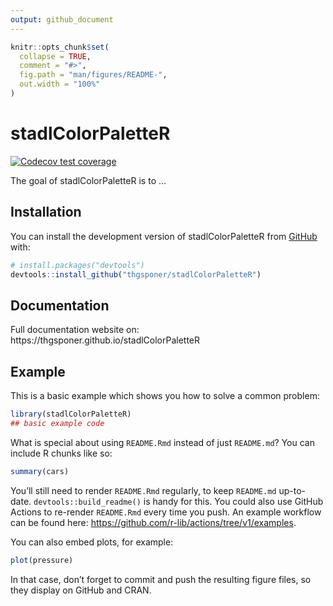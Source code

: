 ```yaml
---
output: github_document
---
```


<!-- README.md is generated from README.Rmd. Please edit that file -->

```r
knitr::opts_chunk$set(
  collapse = TRUE,
  comment = "#>",
  fig.path = "man/figures/README-",
  out.width = "100%"
)
```

# stadlColorPaletteR

<!-- badges: start -->
[![Codecov test coverage](https://codecov.io/gh/thgsponer/stadlColorPaletteR/branch/master/graph/badge.svg)](https://app.codecov.io/gh/thgsponer/stadlColorPaletteR?branch=master)
<!-- badges: end -->

The goal of stadlColorPaletteR is to ...

## Installation

You can install the development version of stadlColorPaletteR from [GitHub](https://github.com/) with:

``` r
# install.packages("devtools")
devtools::install_github("thgsponer/stadlColorPaletteR")
```

## Documentation

Full documentation website on: https://thgsponer.github.io/stadlColorPaletteR

## Example

This is a basic example which shows you how to solve a common problem:

```r
library(stadlColorPaletteR)
## basic example code
```

What is special about using `README.Rmd` instead of just `README.md`? You can include R chunks like so:

```r
summary(cars)
```

You'll still need to render `README.Rmd` regularly, to keep `README.md` up-to-date. `devtools::build_readme()` is handy for this. You could also use GitHub Actions to re-render `README.Rmd` every time you push. An example workflow can be found here: <https://github.com/r-lib/actions/tree/v1/examples>.

You can also embed plots, for example:

```r
plot(pressure)
```

In that case, don't forget to commit and push the resulting figure files, so they display on GitHub and CRAN.
